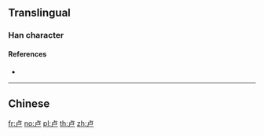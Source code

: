 ==Translingual==

===Han character===
{{Han char|rn=25|rad=卜|as=3|sn=5|canj=YS|four=21207|ids=⿱[[卜|⺊]][[尸]]}}

====References====
* {{Han ref|kx=0158.021|hdz=10093.030|uh=5362}}

----

==Chinese==
{{zh-see|盧}}

[[fr:卢]]
[[no:卢]]
[[pl:卢]]
[[th:卢]]
[[zh:卢]]